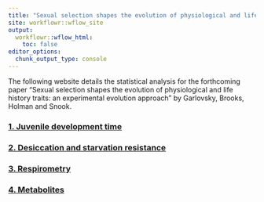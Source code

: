 ```yaml
---
title: "Sexual selection shapes the evolution of physiological and life history traits: an experimental evolution approach"
site: workflowr::wflow_site
output:
  workflowr::wflow_html:
    toc: false
editor_options:
  chunk_output_type: console
---
```


The following website details the statistical analysis for the forthcoming paper "Sexual selection shapes the evolution of physiological and life history traits: an experimental evolution approach" by Garlovsky, Brooks, Holman and Snook.

### [1. Juvenile development time](juvenile_development.html)

### [2. Desiccation and starvation resistance](resistance.html)

### [3. Respirometry](respirometry.html)

### [4. Metabolites](metabolites.html)

